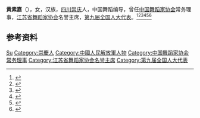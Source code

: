 '''黄素嘉'''（{{bd|1936年|7月15日}}），女，汉族，[[四川|四川]][[崇庆|崇庆]]人，中国舞蹈编导，曾任[[中国舞蹈家协会|中国舞蹈家协会]]常务理事，[[江苏省舞蹈家协会|江苏省舞蹈家协会]]名誉主席，[[第九届全国人大代表|第九届全国人大代表]]。<ref>{{Cite book|title=中国妇女名人录|author=薛维维; 慕群|publisher=陕西人民出版社|year=1988|isbn=|location=西安|pages=}}</ref><ref>{{Cite book|title=华夏妇女名人词典|author=周行健主编|publisher=华夏出版社|year=1988|isbn=|location=北京|pages=}}</ref><ref>{{Cite book|title=中国当代艺术界名人录|author=中国名人研究院编; 异天, 戈德主编|publisher=社会科学文献出版社|year=1993|isbn=|location=北京|pages=}}</ref><ref>{{Cite book|title=中国当代文化艺术名人大辞典|author=刘波主编|publisher=国际文化出版公司|year=1993|isbn=9787800493898|location=北京|pages=}}</ref><ref>{{Cite book|title=中国当代文艺名人辞典|author=谷向阳, 王庆新主编|publisher=学苑出版社|year=1994|isbn=|location=北京|pages=}}</ref><ref>{{Cite book|title=中华人民共和国职官志|author=何虎生, 李耀东, 向常福主编|publisher=中国社会出版社|year=2003|isbn=9787800883934|location=北京|pages=}}</ref>

== 参考资料 ==
{{reflist}}

{{Navboxes
| title  = 黄素嘉在[[中国舞蹈家协会|中国舞蹈家协会]]的职务
| list1  =
{{中国舞蹈家协会第四届理事会}}
{{中国舞蹈家协会第七届理事会}}
}}

{{Authority control}}
{{DEFAULTSORT:Huang黄}}
[[Category:黄姓|Su]]
[[Category:崇慶人|Category:崇慶人]]
[[Category:中國人民解放軍人物|Category:中國人民解放軍人物]]
[[Category:中国舞蹈家协会常务理事|Category:中国舞蹈家协会常务理事]]
[[Category:江苏省舞蹈家协会名誉主席|Category:江苏省舞蹈家协会名誉主席]]
[[Category:第九届全国人大代表|Category:第九届全国人大代表]]

{{中国人物小作品}}